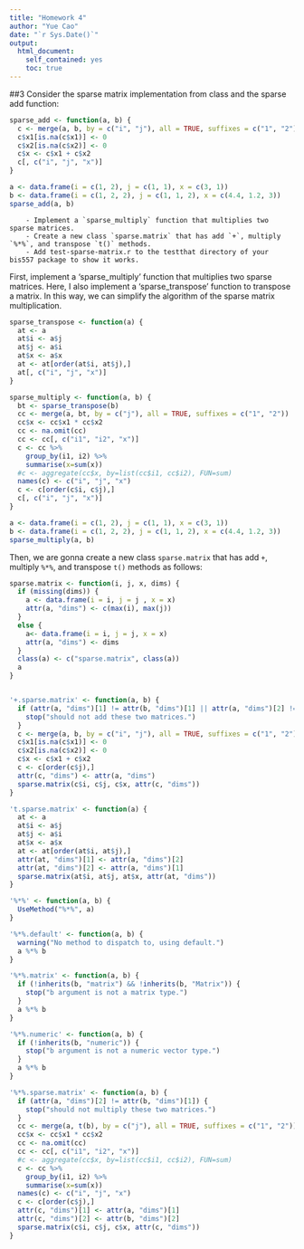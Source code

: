 ```yaml
---
title: "Homework 4"
author: "Yue Cao"
date: "`r Sys.Date()`"
output:
  html_document:
    self_contained: yes
    toc: true
---
```

<!--
%\VignetteEngine{knitr::rmarkdown}
%\VignetteIndexEntry{The ridge regression vignette}
-->

##3
Consider the sparse matrix implementation from class and the sparse add
function:
```r
sparse_add <- function(a, b) {
  c <- merge(a, b, by = c("i", "j"), all = TRUE, suffixes = c("1", "2"))
  c$x1[is.na(c$x1)] <- 0
  c$x2[is.na(c$x2)] <- 0
  c$x <- c$x1 + c$x2
  c[, c("i", "j", "x")]
}

a <- data.frame(i = c(1, 2), j = c(1, 1), x = c(3, 1))
b <- data.frame(i = c(1, 2, 2), j = c(1, 1, 2), x = c(4.4, 1.2, 3))
sparse_add(a, b)
```

        - Implement a `sparse_multiply` function that multiplies two sparse matrices.
        - Create a new class `sparse.matrix` that has add `+`, multiply `%*%`, and transpose `t()` methods.
        - Add test-sparse-matrix.r to the testthat directory of your bis557 package to show it works.

First, implement a 'sparse_multiply' function that multiplies two sparse matrices. Here, I also implement a 'sparse_transpose' function to transpose a matrix. In this way, we can simplify the algorithm of the sparse matrix multiplication.
```r
sparse_transpose <- function(a) {
  at <- a
  at$i <- a$j
  at$j <- a$i
  at$x <- a$x
  at <- at[order(at$i, at$j),]
  at[, c("i", "j", "x")]
}

sparse_multiply <- function(a, b) {
  bt <- sparse_transpose(b)
  cc <- merge(a, bt, by = c("j"), all = TRUE, suffixes = c("1", "2"))
  cc$x <- cc$x1 * cc$x2
  cc <- na.omit(cc)
  cc <- cc[, c("i1", "i2", "x")]
  c <- cc %>%
    group_by(i1, i2) %>%
    summarise(x=sum(x))
  #c <- aggregate(cc$x, by=list(cc$i1, cc$i2), FUN=sum)
  names(c) <- c("i", "j", "x")
  c <- c[order(c$i, c$j),]
  c[, c("i", "j", "x")]
}

a <- data.frame(i = c(1, 2), j = c(1, 1), x = c(3, 1))
b <- data.frame(i = c(1, 2, 2), j = c(1, 1, 2), x = c(4.4, 1.2, 3))
sparse_multiply(a, b)
```

Then, we are gonna create a new class `sparse.matrix` that has add `+`, multiply `%*%`, and transpose `t()` methods as follows:
```r
sparse.matrix <- function(i, j, x, dims) {
  if (missing(dims)) {
    a <- data.frame(i = i, j = j , x = x)
    attr(a, "dims") <- c(max(i), max(j))
  } 
  else {
    a<- data.frame(i = i, j = j, x = x)
    attr(a, "dims") <- dims
  }
  class(a) <- c("sparse.matrix", class(a))
  a
}


'+.sparse.matrix' <- function(a, b) {
  if (attr(a, "dims")[1] != attr(b, "dims")[1] || attr(a, "dims")[2] != attr(b, "dims")[2]) {
    stop("should not add these two matrices.")
  }
  c <- merge(a, b, by = c("i", "j"), all = TRUE, suffixes = c("1", "2"))
  c$x1[is.na(c$x1)] <- 0
  c$x2[is.na(c$x2)] <- 0
  c$x <- c$x1 + c$x2
  c <- c[order(c$j),]
  attr(c, "dims") <- attr(a, "dims")
  sparse.matrix(c$i, c$j, c$x, attr(c, "dims"))
}

't.sparse.matrix' <- function(a) {
  at <- a
  at$i <- a$j
  at$j <- a$i
  at$x <- a$x
  at <- at[order(at$i, at$j),]
  attr(at, "dims")[1] <- attr(a, "dims")[2]
  attr(at, "dims")[2] <- attr(a, "dims")[1]
  sparse.matrix(at$i, at$j, at$x, attr(at, "dims")) 
}

'%*%' <- function(a, b) {
  UseMethod("%*%", a)
}

'%*%.default' <- function(a, b) {
  warning("No method to dispatch to, using default.")
  a %*% b
}

'%*%.matrix' <- function(a, b) {
  if (!inherits(b, "matrix") && !inherits(b, "Matrix")) {
    stop("b argument is not a matrix type.")
  }
  a %*% b
}

'%*%.numeric' <- function(a, b) {
  if (!inherits(b, "numeric")) {
    stop("b argument is not a numeric vector type.")
  }
  a %*% b
}

'%*%.sparse.matrix' <- function(a, b) {
  if (attr(a, "dims")[2] != attr(b, "dims")[1]) {
    stop("should not multiply these two matrices.")
  }
  cc <- merge(a, t(b), by = c("j"), all = TRUE, suffixes = c("1", "2"))
  cc$x <- cc$x1 * cc$x2
  cc <- na.omit(cc)
  cc <- cc[, c("i1", "i2", "x")]
  #c <- aggregate(cc$x, by=list(cc$i1, cc$i2), FUN=sum)
  c <- cc %>%
    group_by(i1, i2) %>%
    summarise(x=sum(x))
  names(c) <- c("i", "j", "x")
  c <- c[order(c$j),]
  attr(c, "dims")[1] <- attr(a, "dims")[1]
  attr(c, "dims")[2] <- attr(b, "dims")[2]
  sparse.matrix(c$i, c$j, c$x, attr(c, "dims"))
}
```